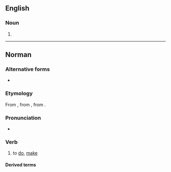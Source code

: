 ==English==

===Noun===
{{en-noun}}

# {{obsolete spelling of|en|faith}}

----

==Norman==

===Alternative forms===
* {{l|nrf|faire}} {{qualifier|Guernsey}}

===Etymology===
From {{der|nrf|fro|faire}}, from {{der|nrf|la|facio|faciō, facere}}, from {{der|nrf|ine-pro|*dʰeh₁-||to put, place, set}}.

===Pronunciation===
* {{audio|nrf|Jer-faithe.ogg|Audio (Jersey)}}

===Verb===
{{head|nrf|verb|gerund|faîs'sie}}

# {{lb|nrf|Jersey}} to [[do]], [[make]]

====Derived terms====
{{der3|nrf|{{l|nrf|faithe cap pouor||to steer, steer out to sea}}
|{{l|nrf|faithe crédit||to give credit}}
|{{l|nrf|faithe dêdée||to wave bye-bye}}
|{{l|nrf|faithe des ilyies||to give someone the eye}}
|{{l|nrf|faithe eune montangne dé beurre||to do something half-baked; to construct a house of cards}}
|{{l|nrf|faithe jojo||to play giddy-up}}
|{{l|nrf|faithe la carre||to court}}
|{{l|nrf|faithe la fraude||to smuggle}}
|{{l|nrf|faithe la pânniole||to be out of sorts}}
|{{l|nrf|faithe la reine||to put on airs}}
|{{l|nrf|faithe la tcheue||to queue}}
|{{l|nrf|faithe lé beurre||to make butter}}
|{{l|nrf|faithe les cartes||to shuffle}}
|{{l|nrf|faithe un bord||to make a tack, a run}}
|{{l|nrf|faithe un clyîn||to give a wink}}
|{{l|nrf|faithe un discours||to make a speech}}
|{{l|nrf|faithe un faux sîngne||to forge a signature}}
|{{l|nrf|faithe un noeud||to tie a knot}}
|{{l|nrf|faithe v'nîn lé docteu||to send for the doctor}}
|{{l|nrf|homme à tout faithe||jack of all trades}}}}